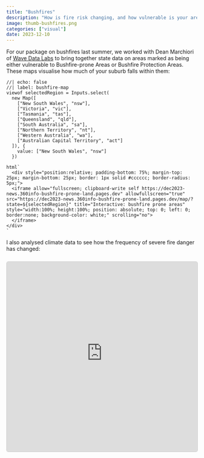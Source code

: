 ```yaml
---
title: "Bushfires"
description: "How is fire risk changing, and how vulnerable is your area?"
image: thumb-bushfires.png
categories: ["visual"]
date: 2023-12-10
---
```


For our package on bushfires last summer, we worked with Dean Marchiori of [Wave Data Labs](https://www.wavedatalabs.com.au/) to bring together state data on areas marked as being either vulnerable to Bushfire-prone Areas or Bushfire Protection Areas. These maps visualise how much of your suburb falls within them:

```ojs
//| echo: false
//| label: bushfire-map
viewof selectedRegion = Inputs.select(
  new Map([
    ["New South Wales", "nsw"],
    ["Victoria", "vic"],
    ["Tasmania", "tas"],
    ["Queensland", "qld"],
    ["South Australia", "sa"],
    ["Northern Territory", "nt"],
    ["Western Australia", "wa"],
    ["Australian Capital Territory", "act"]
  ]), {
    value: ["New South Wales", "nsw"]
  })

html`
  <div style="position:relative; padding-bottom: 75%; margin-top: 25px; margin-bottom: 25px; border: 1px solid #cccccc; border-radius: 5px;">
  <iframe allow="fullscreen; clipboard-write self https://dec2023-news.360info-bushfire-prone-land.pages.dev" allowfullscreen="true" src="https://dec2023-news.360info-bushfire-prone-land.pages.dev/map/?state=${selectedRegion}" title="Interactive: bushfire prone areas" style="width:100%; height:100%; position: absolute; top: 0; left: 0; border:none; background-color: white;" scrolling="no">
  </iframe>
</div>
`
```

I also analysed climate data to see how the frequency of severe fire danger has changed:

```{=html}
<div style="aspect-ratio: 20 / 19; width: 100%; min-height: 500px; margin-top: 25px; margin-bottom: 25px; border: 1px solid #cccccc; border-radius: 5px;">
  <iframe allow="fullscreen; clipboard-write self https://bushfire-seasons.360visuals.org" allowfullscreen="true" src="https://bushfire-seasons.360visuals.org/aus-fire-season/" title="Interactive: the changing fire season areas" style="width:100%; height:100%; position: relative; top: 0; left: 0; border:none; background-color: white;" scrolling="no">
  </iframe>
</div>
```
